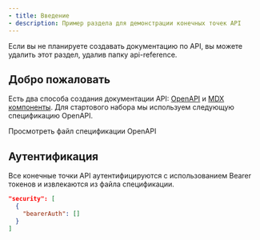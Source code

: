 ```yaml
---
- title: Введение
- description: Пример раздела для демонстрации конечных точек API
---
```


<Note>
  Если вы не планируете создавать документацию по API, вы можете удалить этот раздел, удалив папку api-reference.
</Note>

## Добро пожаловать

Есть два способа создания документации API: [OpenAPI](https://mintlify.com/docs/api-playground/openapi/setup) и [MDX компоненты](https://mintlify.com/docs/api-playground/mdx/configuration). Для стартового набора мы используем следующую спецификацию OpenAPI.

<Card title="Конечные точки магазина растений" icon="leaf" href="https://github.com/mintlify/starter/blob/main/api-reference/openapi.json">
  Просмотреть файл спецификации OpenAPI
</Card>

## Аутентификация

Все конечные точки API аутентифицируются с использованием Bearer токенов и извлекаются из файла спецификации.

```json
"security": [
  {
    "bearerAuth": []
  }
]
```

